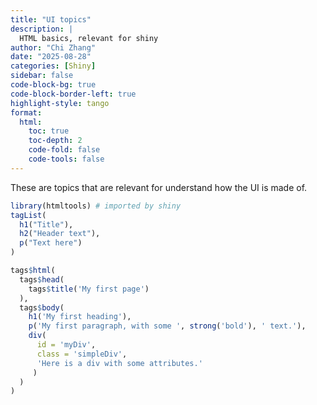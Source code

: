 ```yaml
---
title: "UI topics"
description: |
  HTML basics, relevant for shiny
author: "Chi Zhang"
date: "2025-08-28"
categories: [Shiny]
sidebar: false
code-block-bg: true
code-block-border-left: true
highlight-style: tango
format: 
  html:
    toc: true
    toc-depth: 2
    code-fold: false
    code-tools: false
---
```


These are topics that are relevant for understand how the UI is made of.

```r
library(htmltools) # imported by shiny
tagList(
  h1("Title"),
  h2("Header text"),
  p("Text here")
)
```




```r
tags$html(
  tags$head(
    tags$title('My first page')
  ),
  tags$body(
    h1('My first heading'),
    p('My first paragraph, with some ', strong('bold'), ' text.'),
    div(
      id = 'myDiv', 
      class = 'simpleDiv',
      'Here is a div with some attributes.'
     )
  )
)
```

